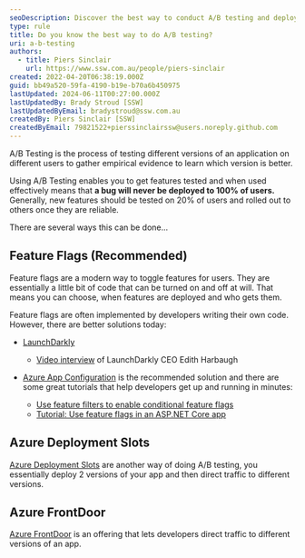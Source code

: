 ```yaml
---
seoDescription: Discover the best way to conduct A/B testing and deploy features reliably with feature flags, Azure Deployment Slots, or Azure FrontDoor
type: rule
title: Do you know the best way to do A/B testing?
uri: a-b-testing
authors:
  - title: Piers Sinclair
    url: https://www.ssw.com.au/people/piers-sinclair
created: 2022-04-20T06:38:19.000Z
guid: bb49a520-59fa-4190-b19e-b70a6b450975
lastUpdated: 2024-06-11T00:27:00.000Z
lastUpdatedBy: Brady Stroud [SSW]
lastUpdatedByEmail: bradystroud@ssw.com.au
createdBy: Piers Sinclair [SSW]
createdByEmail: 79821522+pierssinclairssw@users.noreply.github.com
---
```


A/B Testing is the process of testing different versions of an application on different users to gather empirical evidence to learn which version is better.

Using A/B Testing enables you to get features tested and when used effectively means that **a bug will never be deployed to 100% of users.** Generally, new features should be tested on 20% of users and rolled out to others once they are reliable.

<youtubeEmbed url="https://www.youtube.com/embed/v=zFMgpxG-chM" description="Video: What is A/B Testing? | Data Science in Minutes" />

There are several ways this can be done...
## Feature Flags (Recommended)

Feature flags are a modern way to toggle features for users. They are essentially a little bit of code that can be turned on and off at will. That means you can choose, when features are deployed and who gets them.

Feature flags are often implemented by developers writing their own code. However, there are better solutions today:

* [LaunchDarkly](https://launchdarkly.com/)

  * [Video interview](https://tv.ssw.com/ndc-sydney-2017-ask-me-anything-with-adam-cogan-and-edith-harbaugh-launchdarkly-tripit-devops/) of LaunchDarkly CEO Edith Harbaugh

* [Azure App Configuration](https://docs.microsoft.com/en-us/azure/azure-app-configuration/overview) is the recommended solution and there are some great tutorials that help developers get up and running in minutes:

  * [Use feature filters to enable conditional feature flags](https://docs.microsoft.com/en-us/azure/azure-app-configuration/howto-feature-filters-aspnet-core)
  * [Tutorial: Use feature flags in an ASP.NET Core app](https://docs.microsoft.com/en-us/azure/azure-app-configuration/use-feature-flags-dotnet-core)

## Azure Deployment Slots

[Azure Deployment Slots](https://docs.microsoft.com/en-us/azure/app-service/deploy-staging-slots) are another way of doing A/B testing, you essentially deploy 2 versions of your app and then direct traffic to different versions.

## Azure FrontDoor

[Azure FrontDoor](https://docs.microsoft.com/en-us/azure/frontdoor/front-door-overview) is an offering that lets developers direct traffic to different versions of an app.
